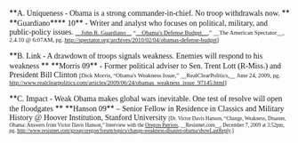 <span style="margin: 0in 0in 0pt; mso-layout-grid-align: none; mso-pagination: none;">**<span style="mso-bidi-font-weight: normal;"><span style="font-family: 'Times New Roman','serif';">A. Uniqueness - Obama is a strong commander-in-chief. No troop withdrawals now.  </span></span>**</span>
<span style="margin: 0in 0in 0pt; mso-layout-grid-align: none; mso-pagination: none;">**<span style="mso-bidi-font-weight: normal;"><span style="font-family: 'Times New Roman','serif';">Guardiano</span></span>****<span style="mso-bidi-font-weight: normal;"><span style="font-family: 'Times New Roman','serif';"> 10</span></span>**<span style="font-family: 'Times New Roman','serif';"> - Writer and analyst who focuses on political, military, and public-policy issues. </span><span style="font-family: 'Times New Roman','serif'; font-size: 8pt;">[[[http://spectator.org/people/john-r-guardiano|__John R. Guardiano__]] “[[http://spectator.org/archives/2010/02/04/obamas-defense-budget|__Obama's Defense Budget__]],” __The American Spectator__, 2.4.10 @ 6:07AM, pg. [[http://spectator.org/archives/2010/02/04/obamas-defense-budget]]]</span></span>

<span style="font-family: 'Times New Roman','serif'; font-size: 8pt;"> </span>
<span style="margin: 0in 0in 0pt;">**<span style="mso-bidi-font-weight: normal;"><span style="font-family: 'Times New Roman','serif';">B. Link - A drawdown of troops signals weakness. Enemies will respond to his weakness  </span></span>**</span>
<span style="margin: 0in 0in 0pt;">**<span style="mso-bidi-font-weight: normal;"><span style="font-family: 'Times New Roman','serif';">Morris 09</span></span>**<span style="font-family: 'Times New Roman','serif';"> - Former political adviser to Sen. Trent Lott (R-Miss.) and President Bill Clinton </span><span style="font-family: 'Times New Roman','serif'; font-size: 8pt;">[Dick Morris, “Obama's Weakness Issue,” __RealClearPolitics,__ </span><span class="dateline"><span style="font-family: 'Times New Roman','serif'; font-size: 8pt;">June 24, 2009, pg. [[http://www.realclearpolitics.com/articles/2009/06/24/obamas_weakness_issue_97145.html]]]</span><span style="font-family: 'Times New Roman','serif';"> </span></span><span style="font-family: 'Times New Roman','serif';"> </span></span>

<span style="margin: 0in 0in 0pt; mso-layout-grid-align: none; mso-pagination: none;"><span style="font-family: 'Times New Roman','serif'; font-size: 8pt;"> </span></span>
<span style="margin: 0in 0in 0pt;">**<span style="mso-bidi-font-weight: normal;"><span style="font-family: 'Times New Roman','serif';">C. Impact - Weak Obama makes global wars inevitable. One test of resolve will open the floodgates </span></span>**</span>
<span style="margin: 0in 0in 0pt;">**<span style="mso-bidi-font-weight: normal;"><span style="font-family: 'Times New Roman','serif';">Hanson 09</span></span>**<span style="font-family: 'Times New Roman','serif';"> – Senior Fellow in Residence in Classics and Military History @ Hoover Institution, Stanford University </span><span class="CharChar3"><span style="font-family: 'Times New Roman','serif'; font-size: 7pt; mso-bidi-font-family: Tahoma; mso-bidi-font-size: 8.0pt;">[Dr. Victor Davis Hanson, “Change, Weakness, Disaster, Obama: Answers from Victor Davis Hanson,” Interview with the <span style="color: windowtext; text-decoration: none; text-underline: none;">[[http://www.resistnet.com/group/oregon|Oregon Patriots]]</span>, __Resistnet.com__, December 7, 2009 at 3:52pm, pg. <span style="color: windowtext; text-decoration: none; text-underline: none;">[[http://www.resistnet.com/group/oregon/forum/topics/change-weakness-disaster-obama/showLastReply]]</span>.] </span></span></span>